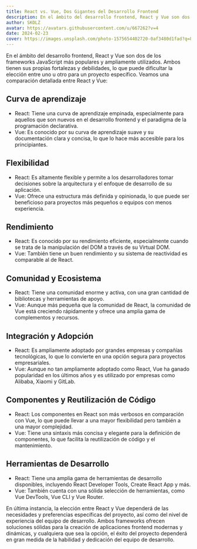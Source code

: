 ```yaml
---
title: React vs. Vue, Dos Gigantes del Desarrollo Frontend
description: En el ámbito del desarrollo frontend, React y Vue son dos de los frameworks JavaScript más populares y ampliamente utilizados. Ambos tienen sus propias fortalezas y debilidades, lo que puede dificultar la elección entre uno u otro para un proyecto específico.
author: SKOLZ
avatar: https://avatars.githubusercontent.com/u/667262?v=4
date: 2024-02-23
cover: https://images.unsplash.com/photo-1575654402720-0af3480d1fad?q=80&w=2964&auto=format&fit=crop&ixlib=rb-4.0.3&ixid=M3wxMjA3fDB8MHxwaG90by1wYWdlfHx8fGVufDB8fHx8fA%3D%3D
---
```


En el ámbito del desarrollo frontend, React y Vue son dos de los frameworks JavaScript más populares y ampliamente utilizados. Ambos tienen sus propias fortalezas y debilidades, lo que puede dificultar la elección entre uno u otro para un proyecto específico. Veamos una comparación detallada entre React y Vue:

## Curva de aprendizaje
- React: Tiene una curva de aprendizaje empinada, especialmente para aquellos que son nuevos en el desarrollo frontend y el paradigma de la programación declarativa.
- Vue: Es conocido por su curva de aprendizaje suave y su documentación clara y concisa, lo que lo hace más accesible para los principiantes.

## Flexibilidad
- React: Es altamente flexible y permite a los desarrolladores tomar decisiones sobre la arquitectura y el enfoque de desarrollo de su aplicación.
- Vue: Ofrece una estructura más definida y opinionada, lo que puede ser beneficioso para proyectos más pequeños o equipos con menos experiencia.

## Rendimiento
- React: Es conocido por su rendimiento eficiente, especialmente cuando se trata de la manipulación del DOM a través de su Virtual DOM.
- Vue: También tiene un buen rendimiento y su sistema de reactividad es comparable al de React.

## Comunidad y Ecosistema
- React: Tiene una comunidad enorme y activa, con una gran cantidad de bibliotecas y herramientas de apoyo.
- Vue: Aunque más pequeña que la comunidad de React, la comunidad de Vue está creciendo rápidamente y ofrece una amplia gama de complementos y recursos.

## Integración y Adopción
- React: Es ampliamente adoptado por grandes empresas y compañías tecnológicas, lo que lo convierte en una opción segura para proyectos empresariales.
- Vue: Aunque no tan ampliamente adoptado como React, Vue ha ganado popularidad en los últimos años y es utilizado por empresas como Alibaba, Xiaomi y GitLab.

## Componentes y Reutilización de Código
- React: Los componentes en React son más verbosos en comparación con Vue, lo que puede llevar a una mayor flexibilidad pero también a una mayor complejidad.
- Vue: Tiene una sintaxis más concisa y elegante para la definición de componentes, lo que facilita la reutilización de código y el mantenimiento.

## Herramientas de Desarrollo
- React: Tiene una amplia gama de herramientas de desarrollo disponibles, incluyendo React Developer Tools, Create React App y más.
- Vue: También cuenta con una sólida selección de herramientas, como Vue DevTools, Vue CLI y Vue Router.

En última instancia, la elección entre React y Vue dependerá de las necesidades y preferencias específicas del proyecto, así como del nivel de experiencia del equipo de desarrollo. Ambos frameworks ofrecen soluciones sólidas para la creación de aplicaciones frontend modernas y dinámicas, y cualquiera que sea la opción, el éxito del proyecto dependerá en gran medida de la habilidad y dedicación del equipo de desarrollo.
